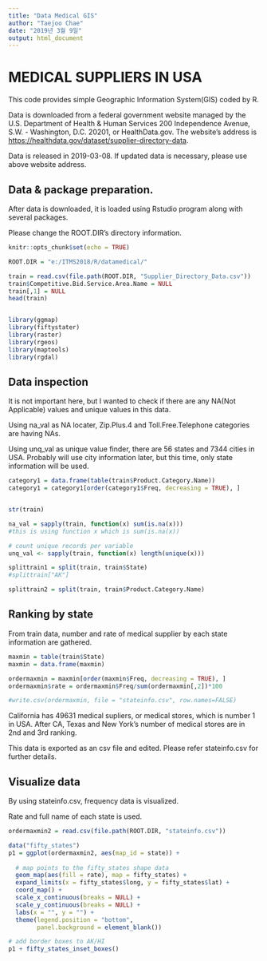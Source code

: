 ```yaml
---
title: "Data Medical GIS"
author: "Taejoo Chae"
date: "2019년 3월 9일"
output: html_document
---
```


# MEDICAL SUPPLIERS IN USA

This code provides simple Geographic Information System(GIS) coded by R. 

Data is downloaded from a federal government website managed by the U.S. Department of Health & Human Services
200 Independence Avenue, S.W. - Washington, D.C. 20201, or HealthData.gov. The website's address is   <https://healthdata.gov/dataset/supplier-directory-data>.

Data is released in 2019-03-08. If updated data is necessary, please use above website address.


## Data & package preparation.

After data is downloaded, it is loaded using Rstudio program along with several packages.

Please change the ROOT.DIR's directory information.


```r
knitr::opts_chunk$set(echo = TRUE)

ROOT.DIR = "e:/ITMS2018/R/datamedical/"

train = read.csv(file.path(ROOT.DIR, "Supplier_Directory_Data.csv"))
train$Competitive.Bid.Service.Area.Name = NULL
train[,1] = NULL
head(train)


library(ggmap)
library(fiftystater)
library(raster)
library(rgeos)
library(maptools)
library(rgdal)

```

## Data inspection

It is not important here, but I wanted to check if there are any NA(Not Applicable) values and unique values in this data. 

Using na_val as NA locater, Zip.Plus.4 and Toll.Free.Telephone categories are having NAs. 

Using unq_val as unique value finder, there are 56 states and 7344 cities in USA. Probably will use city information later, but this time, only state information will be used.

```r

category1 = data.frame(table(train$Product.Category.Name))
category1 = category1[order(category1$Freq, decreasing = TRUE), ]


str(train)

na_val = sapply(train, function(x) sum(is.na(x)))
#this is using function x which is sum(is.na(x))

# count unique records per variable
unq_val <- sapply(train, function(x) length(unique(x)))

splittrain1 = split(train, train$State)
#splittrain["AK"]

splittrain2 = split(train, train$Product.Category.Name)

```

## Ranking by state

From train data, number and rate of medical supplier by each state information are gathered. 

```r
maxmin = table(train$State)
maxmin = data.frame(maxmin)

ordermaxmin = maxmin[order(maxmin$Freq, decreasing = TRUE), ]
ordermaxmin$rate = ordermaxmin$Freq/sum(ordermaxmin[,2])*100

#write.csv(ordermaxmin, file = "stateinfo.csv", row.names=FALSE)

```

California has 49631 medical supliers, or medical stores, which is number 1 in USA. After CA, Texas and New York's number of medical stores are in 2nd and 3rd ranking.

This data is exported as an csv file and edited.
Please refer stateinfo.csv for further details.


## Visualize data

By using stateinfo.csv, frequency data is visualized.

Rate and full name of each state is used.

```r
ordermaxmin2 = read.csv(file.path(ROOT.DIR, "stateinfo.csv"))

data("fifty_states")
p1 = ggplot(ordermaxmin2, aes(map_id = state)) + 
  
  # map points to the fifty_states shape data
  geom_map(aes(fill = rate), map = fifty_states) + 
  expand_limits(x = fifty_states$long, y = fifty_states$lat) +
  coord_map() +
  scale_x_continuous(breaks = NULL) + 
  scale_y_continuous(breaks = NULL) +
  labs(x = "", y = "") +
  theme(legend.position = "bottom", 
        panel.background = element_blank())

# add border boxes to AK/HI
p1 + fifty_states_inset_boxes() 

```
